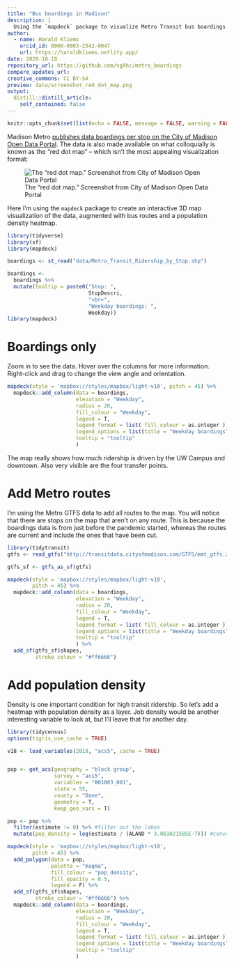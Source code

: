 ```yaml
---
title: "Bus boardings in Madison"
description: |
  Using the `mapdeck` package to visualize Metro Transit bus boardings in Madison (WI)
author:
  - name: Harald Kliems 
    orcid_id: 0000-0003-2542-0047
    url: https://haraldkliems.netlify.app/
date: 2020-10-18
repository_url: https://github.com/vgXhc/metro_boardings
compare_updates_url:
creative_commons: CC BY-SA
preview: data/screenshot_red_dot_map.png
output: 
  distill::distill_article:
    self_contained: false
---
```


```r
knitr::opts_chunk$set(list(echo = FALSE, message = FALSE, warning = FALSE, results = FALSE))
```


Madison Metro [publishes data boardings per stop on the City of Madison Open Data Portal](https://cityofmadison.maps.arcgis.com/apps/webappviewer/index.html?id=61872bbc0107482a91115a3ce21fa1aa). The data is also made available on what colloquially is known as the "red dot map" -- which isn't the most appealing visualization format:

![The "red dot map." Screenshot from City of Madison Open Data Portal](data/screenshot_red_dot_map.png)




Here I'm using the `mapdeck` package to create an interactive 3D map visualization of the data, augmented with bus routes and a population density heatmap.

```r
library(tidyverse)
library(sf)
library(mapdeck)
```

```r
boardings <- st_read("data/Metro_Transit_Ridership_by_Stop.shp")
```
```r
boardings <- 
  boardings %>% 
  mutate(tooltip = paste0("Stop: ",
                          StopDescri,
                          "<br>",
                          "Weekday boardings: ",
                          Weekday))
library(mapdeck)
```

# Boardings only

Zoom in to see the data. Hover over the columns for more information. Right-click and drag to change the view angle and orientation.

```r
mapdeck(style = 'mapbox://styles/mapbox/light-v10', pitch = 45) %>% 
  mapdeck::add_column(data = boardings, 
                      elevation = "Weekday",
                      radius = 20,
                      fill_colour = "Weekday",
                      legend = T,
                      legend_format = list( fill_colour = as.integer ),
                      legend_options = list(title = "Weekday boardings"),
                      tooltip = "tooltip"
                      )
```

The map really shows how much ridership is driven by the UW Campus and downtown. Also very visible are the four transfer points.

# Add Metro routes
I'm using the Metro GTFS data to add all routes to the map. You will notice that there are stops on the map that aren't on any route. This is because the boardings data is from just before the pandemic started, whereas the routes are current and include the ones that have been cut.

```r
library(tidytransit)
gtfs <- read_gtfs("http://transitdata.cityofmadison.com/GTFS/mmt_gtfs.zip")
```
```r
gtfs_sf <- gtfs_as_sf(gtfs)

mapdeck(style = 'mapbox://styles/mapbox/light-v10', 
        pitch = 45) %>% 
  mapdeck::add_column(data = boardings, 
                      elevation = "Weekday",
                      radius = 20,
                      fill_colour = "Weekday",
                      legend = T,
                      legend_format = list( fill_colour = as.integer ),
                      legend_options = list(title = "Weekday boardings"),
                      tooltip = "tooltip"
                      ) %>% 
  add_sf(gtfs_sf$shapes,
         stroke_colour = "#ff6666")
```


# Add population density

Density is  one important condition for high transit ridership. So let's add a heatmap with population density as a layer. Job density would be another interesting variable to look at, but I'll leave that for another day.

```r
library(tidycensus)
options(tigris_use_cache = TRUE)

v18 <- load_variables(2018, "acs5", cache = TRUE)


pop <- get_acs(geography = "block group",
               survey = "acs5", 
               variables = "B01003_001", 
               state = 55, 
               county = "Dane", 
               geometry = T,
               keep_geo_vars = T)

pop <- pop %>% 
  filter(estimate != 0) %>% #filter out the lakes
  mutate(pop_density = log(estimate / (ALAND * 3.861021585E-7))) #convert to people per sq mi from sq meter
```


```r
mapdeck(style = 'mapbox://styles/mapbox/light-v10', 
        pitch = 45) %>% 
  add_polygon(data = pop, 
              palette = "magma",
              fill_colour = "pop_density",
              fill_opacity = 0.5,
              legend = F) %>% 
  add_sf(gtfs_sf$shapes,
         stroke_colour = "#ff6666") %>% 
  mapdeck::add_column(data = boardings, 
                      elevation = "Weekday",
                      radius = 20,
                      fill_colour = "Weekday",
                      legend = T,
                      legend_format = list( fill_colour = as.integer ),
                      legend_options = list(title = "Weekday boardings"),
                      tooltip = "tooltip"
                      )
  
```
